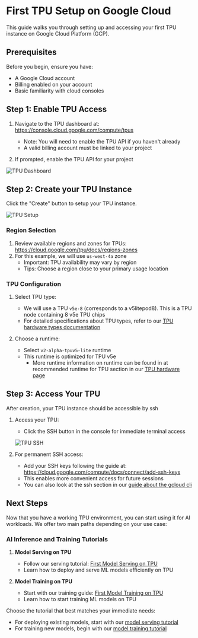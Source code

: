 # First TPU Setup on Google Cloud

This guide walks you through setting up and accessing your first TPU instance on Google Cloud Platform (GCP).

## Prerequisites

Before you begin, ensure you have:
- A Google Cloud account
- Billing enabled on your account
- Basic familiarity with cloud consoles

## Step 1: Enable TPU Access

1. Navigate to the TPU dashboard at: https://console.cloud.google.com/compute/tpus
   - Note: You will need to enable the TPU API if you haven't already
   - A valid billing account must be linked to your project

2. If prompted, enable the TPU API for your project

![TPU Dashboard](https://huggingface.co/datasets/huggingface/documentation-images/resolve/main/optimum/tpu/gcp_tpu_dashboard.png)

## Step 2: Create your TPU Instance

Click the "Create" button to setup your TPU instance.

![TPU Setup](https://huggingface.co/datasets/huggingface/documentation-images/resolve/main/optimum/tpu/gcp_create_tpu_config.png)

### Region Selection

1. Review available regions and zones for TPUs: https://cloud.google.com/tpu/docs/regions-zones
2. For this example, we will use `us-west-4a` zone
   - Important: TPU availability may vary by region
   - Tips: Choose a region close to your primary usage location

### TPU Configuration

1. Select TPU type:
   - We will use a TPU `v5e-8` (corresponds to a v5litepod8). This is a TPU node containing 8 v5e TPU chips
   - For detailed specifications about TPU types, refer to our [TPU hardware types documentation](../conceptual_guides/tpu_hardware_support.mdx)
   
2. Choose a runtime:
   - Select `v2-alpha-tpuv5-lite` runtime
   - This runtime is optimized for TPU v5e
      - More runtime information on runtime can be found in at recommended runtime for TPU section in our [TPU hardware page](../conceptual_guides/tpu_hardware_support)

## Step 3: Access Your TPU

After creation, your TPU instance should be accessible by ssh

1. Access your TPU:
   - Click the SSH button in the console for immediate terminal access
   
   ![TPU SSH](https://huggingface.co/datasets/huggingface/documentation-images/resolve/main/optimum/tpu/gcp_ssh_tpu.png)

2. For permanent SSH access:
   - Add your SSH keys following the guide at: https://cloud.google.com/compute/docs/connect/add-ssh-keys
   - This enables more convenient access for future sessions
   - You can also look at the ssh section in our [guide about the gcloud cli](../howto/gcloud_cli)

## Next Steps

Now that you have a working TPU environment, you can start using it for AI workloads. We offer two main paths depending on your use case:

### AI Inference and Training Tutorials

1. **Model Serving on TPU**
   - Follow our serving tutorial: [First Model Serving on TPU](../tutorials/inference_on_tpu)
   - Learn how to deploy and serve ML models efficiently on TPU

2. **Model Training on TPU**
   - Start with our training guide: [First Model Training on TPU](../tutorials/training_on_tpu)
   - Learn how to start training ML models on TPU

Choose the tutorial that best matches your immediate needs:
- For deploying existing models, start with our [model serving tutorial](../tutorials/inference_on_tpu.mdx)
- For training new models, begin with our [model training tutorial](../tutorials/training_on_tpu.mdx)
